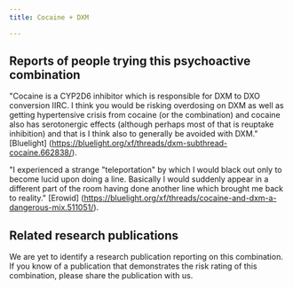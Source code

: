 ---
title: Cocaine + DXM

---

## Reports of people trying this psychoactive combination

"Cocaine is a CYP2D6 inhibitor which is responsible for DXM to DXO conversion IIRC. I think you would be risking overdosing on DXM as well as getting hypertensive crisis from cocaine (or the combination) and cocaine also has serotonergic effects (although perhaps most of that is reuptake inhibition) and that is I think also to generally be avoided with DXM." [Bluelight] (https://bluelight.org/xf/threads/dxm-subthread-cocaine.662838/).

"I experienced a strange "teleportation" by which I would black out only to become lucid upon doing a line. Basically I would suddenly appear in a different part of the room having done another line which brought me back to reality." [Erowid] (https://bluelight.org/xf/threads/cocaine-and-dxm-a-dangerous-mix.511051/).

## Related research publications

We are yet to identify a research publication reporting on this combination. If you know of a publication that demonstrates the risk rating of this combination, please share the publication with us.
